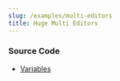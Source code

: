```yaml
---
slug: /examples/multi-editors
title: Huge Multi Editors
---
```



<MultiSandpack />

### Source Code

- [Variables](https://github.com/udecode/plate/blob/main/examples/docusaurus/src/live/live.tsx)
